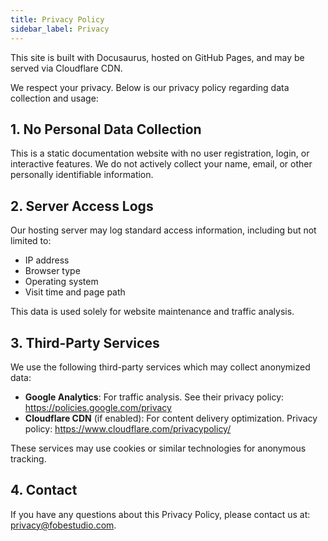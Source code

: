 ```yaml
---
title: Privacy Policy
sidebar_label: Privacy
---
```


This site is built with Docusaurus, hosted on GitHub Pages, and may be served via Cloudflare CDN.

We respect your privacy. Below is our privacy policy regarding data collection and usage:

## 1. No Personal Data Collection

This is a static documentation website with no user registration, login, or interactive features. We do not actively collect your name, email, or other personally identifiable information.

## 2. Server Access Logs

Our hosting server may log standard access information, including but not limited to:

- IP address
- Browser type
- Operating system
- Visit time and page path

This data is used solely for website maintenance and traffic analysis.

## 3. Third-Party Services

We use the following third-party services which may collect anonymized data:

- **Google Analytics**: For traffic analysis. See their privacy policy: https://policies.google.com/privacy  
- **Cloudflare CDN** (if enabled): For content delivery optimization. Privacy policy: https://www.cloudflare.com/privacypolicy/

These services may use cookies or similar technologies for anonymous tracking.

## 4. Contact

If you have any questions about this Privacy Policy, please contact us at: [privacy@fobestudio.com](mailto:privacy@fobestudio.com).